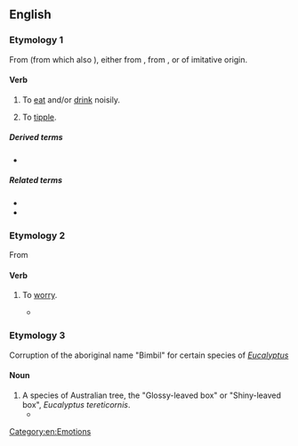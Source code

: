 ==English==

===Etymology 1===
From {{etyl|enm|en}} {{m|enm|bibben}} (from which also {{m|en|bib}}), either from {{etyl|la|en}} {{m|la|bibō||I drink}}, from {{etyl|ine-pro|en}} {{m|ine-pro|*peh₃-}}, or of imitative origin.

====Verb====
{{en-verb|bibbl}}

# To [[eat]] and/or [[drink]] noisily.
# {{lb|en|intransitive}} To [[tipple]].

=====Derived terms=====
* {{l|en|bibbler}}

=====Related terms=====
* {{l|en|bib}}
* {{l|en|bibber}}

===Etymology 2===
From {{etyl|yi|en}}

====Verb====
{{en-verb|bibbl}}

# {{lb|en|colloquial}} To [[worry]].
#* {{quote-text|lang=en|year=1919|author=Herbert Quick|title=The Fairview Idea: A Story of the New Rural Life|page=39|passage="Foxes have holes,' Uncle Abner," said Daisy, " 'and the birds of the air have nests, but the son of man hath not where to lay his head.' Why should we worry when we have such a bully place as this tent?" "Ish ka '''bibble'''," said the Reverend Frank. "Well," said I, "about the time the mosquitoes begin to come out of the marsh, you'll begin to '''bibble'''."}}

===Etymology 3===
Corruption of the aboriginal name "Bimbil" for certain species of ''[[Eucalyptus]]''
====Noun====
{{en-noun|bibble}}
# A species of Australian tree, the "Glossy-leaved box" or "Shiny-leaved box", ''Eucalyptus tereticornis''.
#*{{quote-book|lang=en|author=J. H. Maiden|title=A Critical Revision of the Genus ''Eucalyptus''|year=1909|passage="'''Bibble''' Box," " Broad-leaf Box," or " Peppermint Box." Useful for fencing purposes, &c. Strong and durable. Habitat, open forests and low flats. Plentiful in some localities. Flowering period varies.}}

[[Category:en:Emotions]]